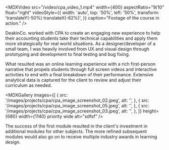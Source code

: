 
<MDXImage
  src="/images/projects/cpa/cpa_image_screenshot_01.jpeg"
  width={1140}
  aspectRatio="6/3"
  alt=""
/>

<MDXVideo
  src="/video/cpa_video_1.mp4"
  width={400}
  aspectRatio="9/10"
  float="right"
  videoStyle={{
    width: 'auto',
    top: '50%',
    left: '50%',
    transform: 'translateY(-50%) translateX(-62%)',
  }}
  caption="Footage of the course in action."
/>

DeakinCo. worked with CPA to create an engaging new experience to help their accounting students take their technical capabilities and apply them more strategically for real world situations. As a designer/developer of a small team, I was heavily involved from UX and visual design through prototyping and development to final testing and bug fixing.

What resulted was an online learning experience with a rich first-person narrative that propels students through full screen videos and interactive activities to end with a final breakdown of their performance. Extensive analytical data is captured for the client to review and adjust their curriculum as needed.

<MDXGallery
  images={[
    {
      src: '/images/projects/cpa/cpa_image_screenshot_02.jpeg',
      alt: '',
    },
    {
      src: '/images/projects/cpa/cpa_image_screenshot_05.jpeg',
      alt: '',
    },
    {
      src: '/images/projects/cpa/cpa_image_screenshot_03.jpeg',
      alt: '',
    },
  ]}
  height={680}
  width={1140}
  priority
  wide
  alt="sdfsf"
/>

The success of the first module resulted in the client's investment in additional modules for other subjects. The more refined subsequent modules would also go on to receive multiple industry awards in learning design.

<MDXImage
  src="/images/projects/cpa/cpa_image_awards.jpeg"
  height={512}
  width={680}
  aspectRatio="9/6"
  alt="sdfsf"
  caption="Winner of the best E-Learning Design and Best Learning Design Team at the Learn X Awards. Also Highly Commended for 'best use of gamification/simulation for learning' from the Australian Institute of Training & Development. Finally an internal CEO Award to the CPA Development Team."
/>
